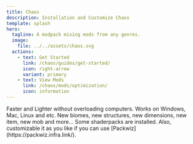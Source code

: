 ```yaml
---
title: Chaos
description: Installation and Customize Chaos
template: splash
hero:
  tagline: A modpack mixing mods from any genres.
  image:
    file: ../../assets/chaos.svg
  actions:
    - text: Get Started
      link: /chaos/guides/get-started/
      icon: right-arrow
      variant: primary
    - text: View Mods
      link: /chaos/mods/optimization/
      icon: information
---
```



<CardGrid>
	<Card title="Fast & Lighter" icon="rocket">
		Faster and Lighter without overloading computers.
	</Card>
	<Card title="Compatibility" icon="approve-check">
		Works on Windows, Mac, Linux and etc.
	</Card>
	<Card title="New World" icon="star">
		New biomes, new structures, new dimensions, new item, new mob and more...
	</Card>
	<Card title="Customizable" icon="setting">
		Some shaderpacks are installed.
		Also, customizable it as you like if you can use [Packwiz](https://packwiz.infra.link/).
	</Card>
</CardGrid>
